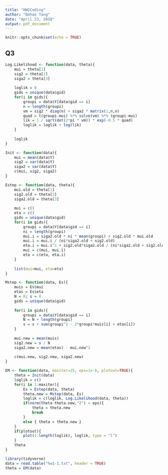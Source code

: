 ```yaml
---
title: "HW2Coding"
author: "Bohao Tang"
date: "April 23, 2018"
output: pdf_document
---
```


```r
knitr::opts_chunk$set(echo = TRUE)
```

## Q3

```r
Log.Likelihood <- function(data, theta){
    mui = theta[1]
    sig2 = theta[2]
    siga2 = theta[3]
    
    loglik = 0
    gids = unique(data$gid)
    for(i in gids){
        groupi = data$Y[data$gid == i]
        n = length(groupi)
        vm = sig2 * diag(n) + siga2 * matrix(1,n,n)
        quad = t(groupi-mui) %*% solve(vm) %*% (groupi-mui)
        lik = 1 / sqrt(det(2*pi * vm)) * exp(-0.5 * quad)
        loglik = loglik + log(lik)
    }
    
    loglik
}

Init <- function(data){
    mui = mean(data$Y)
    sig2 = var(data$Y)
    siga2 = var(data$Y)
    c(mui, sig2, siga2)
}

Estep <- function(data, theta){
    mui.old = theta[1]
    sig2.old = theta[2]
    siga2.old = theta[3]
    
    mui = c()
    eta = c()
    gids = unique(data$gid)
    for(i in gids){
        groupi = data$Y[data$gid == i]
        ni = length(groupi)
        mui.i = siga2.old * ni * mean(groupi) + sig2.old * mui.old
        mui.i = mui.i / (ni*siga2.old + sig2.old)
        eta.i = mui.i^2 + sig2.old*siga2.old / (ni*siga2.old + sig2.old)
        mui = c(mui, mui.i)
        eta = c(eta, eta.i)
    }
    
    list(mui=mui, eta=eta)
}

Mstep <- function(data, Es){
    muis = Es$mui
    etas = Es$eta
    N = 0; s = 0
    gids = unique(data$gid)
    
    for(i in gids){
        groupi = data$Y[data$gid == i]
        N = N + length(groupi)
        s = s + sum(groupi^2 - 2*groupi*muis[i] + etas[i])
    }
    
    mui.new = mean(muis)
    sig2.new = s / N
    siga2.new = mean(etas) - mui.new^2
    
    c(mui.new, sig2.new, siga2.new)
}

EM <- function(data, maxiter=25, eps=1e-6, plotout=TRUE){
    theta = Init(data)
    loglik = c() 
    for(i in 1:maxiter){
        Es = Estep(data, theta)
        theta.new = Mstep(data, Es)
        loglik = c(loglik, Log.Likelihood(data, theta))
        if(norm(theta-theta.new,"2") < eps){
            theta = theta.new
            break
        }
        else { theta = theta.new }
    }
    if(plotout){
        plot(1:length(loglik), loglik, type = "l")
    }
    theta
}

library(tidyverse)
data = read.table("hw1-1.txt", header = TRUE)
theta = EM(data)
```